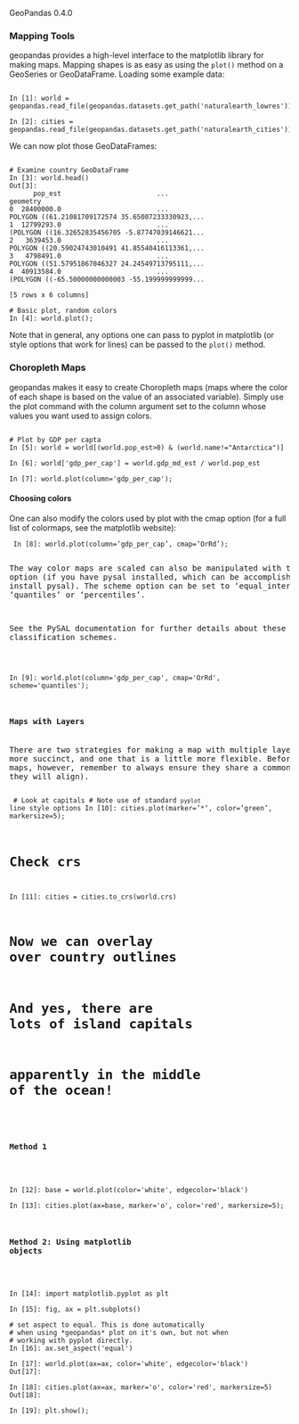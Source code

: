  GeoPandas 
0.4.0 
 


### Mapping Tools
geopandas provides a high-level interface to the matplotlib library for making maps. Mapping shapes is as easy as using the ``plot()`` method on a GeoSeries or GeoDataFrame.
Loading some example data:
<pre><code>
In [1]: world = geopandas.read_file(geopandas.datasets.get_path('naturalearth_lowres'))

In [2]: cities = geopandas.read_file(geopandas.datasets.get_path('naturalearth_cities'))
</code></pre>
We can now plot those GeoDataFrames:
<pre><code>
# Examine country GeoDataFrame
In [3]: world.head()
Out[3]: 
      pop_est                        ...                                                                   geometry
0  28400000.0                        ...                          POLYGON ((61.21081709172574 35.65007233330923,...
1  12799293.0                        ...                          (POLYGON ((16.32652835456705 -5.87747039146621...
2   3639453.0                        ...                          POLYGON ((20.59024743010491 41.85540416113361,...
3   4798491.0                        ...                          POLYGON ((51.57951867046327 24.24549713795111,...
4  40913584.0                        ...                          (POLYGON ((-65.50000000000003 -55.199999999999...

[5 rows x 6 columns]

# Basic plot, random colors
In [4]: world.plot();
</code></pre> 
Note that in general, any options one can pass to pyplot in matplotlib (or style options that work for lines) can be passed to the ``plot()`` method.

### Choropleth Maps
geopandas makes it easy to create Choropleth maps (maps where the color of each shape is based on the value of an associated variable). Simply use the plot command with the column argument set to the column whose values you want used to assign colors.
<pre><code>
# Plot by GDP per capta
In [5]: world = world[(world.pop_est>0) & (world.name!="Antarctica")]

In [6]: world['gdp_per_cap'] = world.gdp_md_est / world.pop_est

In [7]: world.plot(column='gdp_per_cap');
</code></pre> 

#### Choosing colors
One can also modify the colors used by plot with the cmap option (for a full list of colormaps, see the matplotlib website):
<pre><code>
In [8]: world.plot(column='gdp_per_cap', cmap='OrRd');
</code><pre> 

The way color maps are scaled can also be manipulated with the scheme option (if you have pysal installed, which can be accomplished via conda install pysal). The scheme option can be set to ‘equal_interval’, ‘quantiles’ or ‘percentiles’. 

See the PySAL documentation for further details about these map classification schemes.

<pre><code>
In [9]: world.plot(column='gdp_per_cap', cmap='OrRd', scheme='quantiles');
</code></pre>

#### Maps with Layers
There are two strategies for making a map with multiple layers – one more succinct, and one that is a little more flexible.
Before combining maps, however, remember to always ensure they share a common CRS (so they will align).
<pre><code>
# Look at capitals
# Note use of standard `pyplot` line style options
In [10]: cities.plot(marker='*', color='green', markersize=5);

# Check crs
In [11]: cities = cities.to_crs(world.crs)

# Now we can overlay over country outlines
# And yes, there are lots of island capitals
# apparently in the middle of the ocean!
</code><pre> 

#### Method 1
<pre><code>
In [12]: base = world.plot(color='white', edgecolor='black')

In [13]: cities.plot(ax=base, marker='o', color='red', markersize=5);
</code></pre> 

#### Method 2: Using matplotlib objects

<pre><code>
In [14]: import matplotlib.pyplot as plt

In [15]: fig, ax = plt.subplots()

# set aspect to equal. This is done automatically
# when using *geopandas* plot on it's own, but not when
# working with pyplot directly.
In [16]: ax.set_aspect('equal')

In [17]: world.plot(ax=ax, color='white', edgecolor='black')
Out[17]: <matplotlib.axes._subplots.AxesSubplot at 0x7fb7ac190048>

In [18]: cities.plot(ax=ax, marker='o', color='red', markersize=5)
Out[18]: <matplotlib.axes._subplots.AxesSubplot at 0x7fb7ac190048>

In [19]: plt.show();
</code></pre> 

